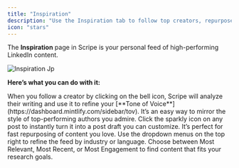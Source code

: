 ```yaml
---
title: "Inspiration"
description: "Use the Inspiration tab to follow top creators, repurpose great posts, and fuel your next big idea."
icon: "stars"
---
```


The **Inspiration** page in Scripe is your personal feed of high-performing LinkedIn content.

![Inspiration Jp](/images/inspiration.jpg)

**Here’s what you can do with it:**

<CardGroup cols={2}>
  <Card title="Follow Creators" icon="bell">
    When you follow a creator by clicking on the bell icon, Scripe will analyze their writing and use it to refine your [**Tone of Voice**](https://dashboard.mintlify.com/sidebar/tov). It’s an easy way to mirror the style of top-performing authors you admire.
  </Card>
  <Card title="Repurpose Content" icon="sparkles">
    Click the sparkly icon on any post to instantly turn it into a post draft you can customize. It’s perfect for fast repurposing of content you love.
  </Card>
  <Card title="Filter the feed" icon="filter">
    Use the dropdown menus on the top right to refine the feed by industry or language.
  </Card>
  <Card title="Sort the feed" icon="sort">
    Choose between Most Relevant, Most Recent, or Most Engagement to find content that fits your research goals.
  </Card>
</CardGroup>